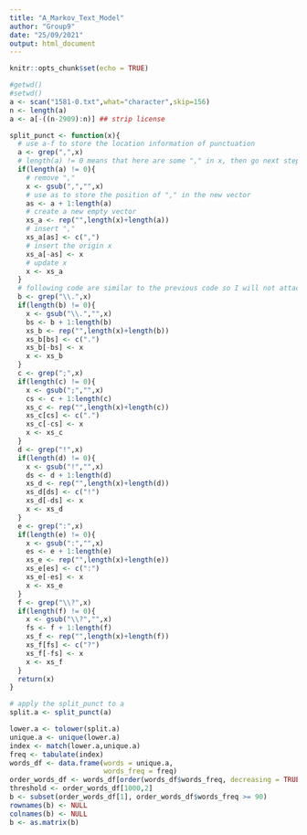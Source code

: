 ```yaml
---
title: "A_Markov_Text_Model"
author: "Group9"
date: "25/09/2021"
output: html_document
---
```


```r
knitr::opts_chunk$set(echo = TRUE)
```

```r
#getwd()
#setwd()
a <- scan("1581-0.txt",what="character",skip=156)
n <- length(a)
a <- a[-((n-2909):n)] ## strip license
```

```r
split_punct <- function(x){
  # use a-f to store the location information of punctuation
  a <- grep(",",x)
  # length(a) != 0 means that here are some "," in x, then go next step
  if(length(a) != 0){
    # remove ","
    x <- gsub(",","",x)
    # use as to store the position of "," in the new vector
    as <- a + 1:length(a)
    # create a new empty vector
    xs_a <- rep("",length(x)+length(a))
    # insert ","
    xs_a[as] <- c(",")
    # insert the origin x
    xs_a[-as] <- x
    # update x
    x <- xs_a
  }
  # following code are similar to the previous code so I will not attach more note
  b <- grep("\\.",x)
  if(length(b) != 0){
    x <- gsub("\\.","",x)
    bs <- b + 1:length(b)
    xs_b <- rep("",length(x)+length(b))
    xs_b[bs] <- c(".")
    xs_b[-bs] <- x
    x <- xs_b
  }
  c <- grep(";",x)
  if(length(c) != 0){
    x <- gsub(";","",x)
    cs <- c + 1:length(c)
    xs_c <- rep("",length(x)+length(c))
    xs_c[cs] <- c(".")
    xs_c[-cs] <- x
    x <- xs_c
  }
  d <- grep("!",x)
  if(length(d) != 0){
    x <- gsub("!","",x)
    ds <- d + 1:length(d)
    xs_d <- rep("",length(x)+length(d))
    xs_d[ds] <- c("!")
    xs_d[-ds] <- x
    x <- xs_d
  }
  e <- grep(":",x)
  if(length(e) != 0){
    x <- gsub(":","",x)
    es <- e + 1:length(e)
    xs_e <- rep("",length(x)+length(e))
    xs_e[es] <- c(":")
    xs_e[-es] <- x
    x <- xs_e
  }
  f <- grep("\\?",x)
  if(length(f) != 0){
    x <- gsub("\\?","",x)
    fs <- f + 1:length(f)
    xs_f <- rep("",length(x)+length(f))
    xs_f[fs] <- c("?")
    xs_f[-fs] <- x
    x <- xs_f
  }
  return(x)
}
```

```r
# apply the split_punct to a
split.a <- split_punct(a)
```

```r
lower.a <- tolower(split.a)
unique.a <- unique(lower.a)
index <- match(lower.a,unique.a)
freq <- tabulate(index)
words_df <- data.frame(words = unique.a,
                       words_freq = freq)
order_words_df <- words_df[order(words_df$words_freq, decreasing = TRUE),]
threshold <- order_words_df[1000,2]
b <- subset(order_words_df[1], order_words_df$words_freq >= 90)
rownames(b) <- NULL
colnames(b) <- NULL
b <- as.matrix(b)
```

